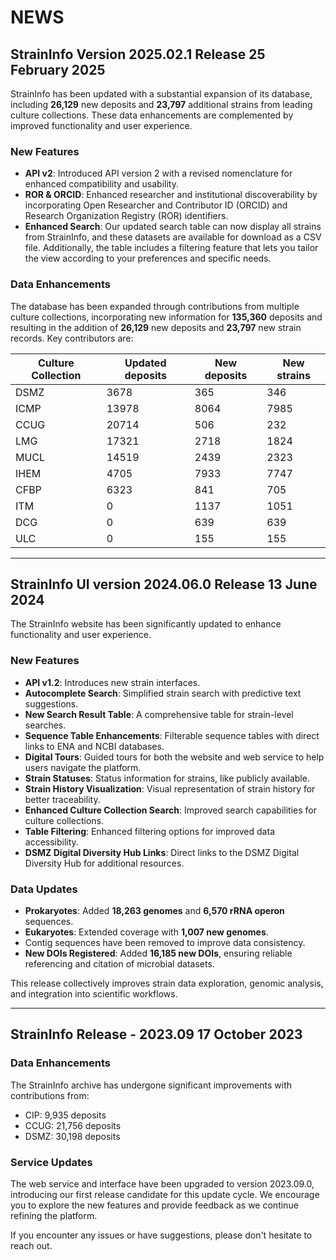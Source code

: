 
<ContentContainer>
<Container>

# NEWS

## StrainInfo Version 2025.02.1 Release <date>25 February 2025</date>

StrainInfo has been updated with a substantial expansion of its database,
including **26,129** new deposits and **23,797** additional strains from leading
culture collections. These data enhancements are complemented by improved functionality
and user experience.

### New Features

- **API v2**: Introduced API version 2 with a revised nomenclature for enhanced
  compatibility and usability.
- **ROR & ORCID**: Enhanced researcher and institutional discoverability by
  incorporating Open Researcher and Contributor ID (ORCID)
  and Research Organization Registry (ROR) identifiers.
- **Enhanced Search**: Our updated search table can now display all strains from StrainInfo,
  and these datasets are available for download as a CSV file.
  Additionally, the table includes a filtering feature that lets you tailor
  the view according to your preferences and specific needs.

### Data Enhancements

The database has been expanded through contributions from multiple culture collections,
incorporating new information for **135,360** deposits and
resulting in the addition of **26,129** new deposits
and **23,797** new strain records. Key contributors are:

| Culture Collection | Updated deposits | New deposits | New strains |
| ------------------ | ---------------- | ------------ | ----------- |
| DSMZ               | 3678             | 365          | 346         |
| ICMP               | 13978            | 8064         | 7985        |
| CCUG               | 20714            | 506          | 232         |
| LMG                | 17321            | 2718         | 1824        |
| MUCL               | 14519            | 2439         | 2323        |
| IHEM               | 4705             | 7933         | 7747        |
| CFBP               | 6323             | 841          | 705         |
| ITM                | 0                | 1137         | 1051        |
| DCG                | 0                | 639          | 639         |
| ULC                | 0                | 155          | 155         |

---

## StrainInfo UI version 2024.06.0 Release <date>13 June 2024</date>

The StrainInfo website has been significantly updated
to enhance functionality and user experience.

### New Features

- **API v1.2**: Introduces new strain interfaces.
- **Autocomplete Search**: Simplified strain search with predictive text suggestions.
- **New Search Result Table**: A comprehensive table for strain-level searches.
- **Sequence Table Enhancements**: Filterable sequence tables with direct links to ENA and NCBI databases.
- **Digital Tours**: Guided tours for both the website and web service to help users navigate the platform.
- **Strain Statuses**: Status information for strains, like publicly available.
- **Strain History Visualization**: Visual representation of strain history for better traceability.
- **Enhanced Culture Collection Search**: Improved search capabilities for culture collections.
- **Table Filtering**: Enhanced filtering options for improved data accessibility.
- **DSMZ Digital Diversity Hub Links**: Direct links to the DSMZ Digital Diversity Hub for additional resources.

### Data Updates

- **Prokaryotes**: Added **18,263 genomes** and **6,570 rRNA operon** sequences.
- **Eukaryotes**: Extended coverage with **1,007 new genomes**.
- Contig sequences have been removed to improve data consistency.
- **New DOIs Registered**: Added **16,185 new DOIs**, ensuring reliable referencing and citation of microbial datasets.

This release collectively improves strain data exploration, genomic analysis, and integration into scientific workflows.

---

## StrainInfo Release - 2023.09 <date>17 October 2023</date>

### Data Enhancements

The StrainInfo archive has undergone significant improvements with contributions from:

- CIP: 9,935 deposits
- CCUG: 21,756 deposits
- DSMZ: 30,198 deposits

### Service Updates

The web service and interface have been upgraded to version 2023.09.0, introducing
our first release candidate for this update cycle.
We encourage you to explore the new features and provide feedback as we continue refining the platform.

If you encounter any issues or have suggestions, please don't hesitate to reach out.

</Container>
</ContentContainer>
